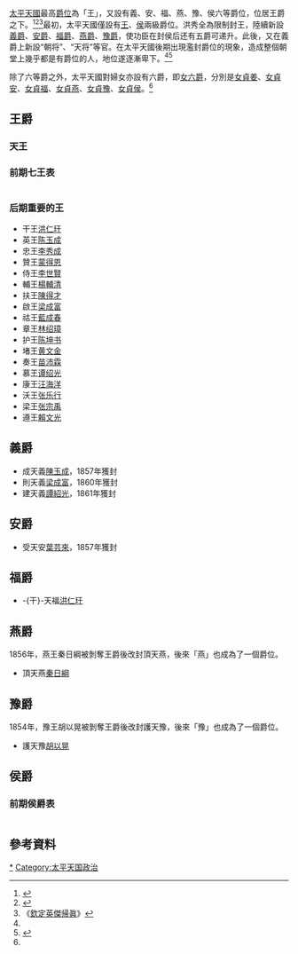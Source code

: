 [[太平天國|太平天國]]最高[[爵位|爵位]]為「王」，又設有義、安、福、燕、豫、侯六等爵位，位居王爵之下。<ref name="lv">{{cite book |author=呂宗力 |title= 中國歷代官制大辭典（修訂版）|url= |location=北京 |publisher=商務印書館 |page=193 |date=2015 |isbn=978-7-100-10307-7}}</ref><ref>{{cite book |url = https://books.google.nl/books?id=zoE2DgAAQBAJ&pg=RA1-PT257&lpg=RA1-PT257&dq=%E7%BE%A9%E3%80%81%E5%AE%89%E3%80%81%E7%A6%8F%E3%80%81%E7%87%95%E3%80%81%E8%B1%AB%E3%80%81%E4%BE%AF&source=bl&ots=mptkaP2mLn&sig=ACfU3U3WJhQvkGrl4G8yN2syzJmQ8dvbqQ&hl=ja&sa=X&ved=2ahUKEwiY4-2q0cLrAhVtJaYKHTHUAqE4ChDoATAFegQIChAB#v=onepage&q=%E7%BE%A9%E3%80%81%E5%AE%89%E3%80%81%E7%A6%8F%E3%80%81%E7%87%95%E3%80%81%E8%B1%AB%E3%80%81%E4%BE%AF&f=false | title = 洪秀全評傳 |publisher=右灰文化傳播有限公司|year=2017}}</ref><ref>《[[:s:欽定英傑帰眞|欽定英傑帰眞]]》</ref>最初，太平天國僅設有[[王爵|王]]、[[侯爵|侯]]兩級爵位。洪秀全為限制封王，陸續新設[[義爵|義爵]]、[[安爵|安爵]]、[[福爵|福爵]]、[[燕爵|燕爵]]、[[豫爵|豫爵]]，使功臣在封侯后还有五爵可递升。此後，又在義爵上新設“朝将”、“天将”等官。在太平天國後期出現濫封爵位的現象，造成整個朝堂上幾乎都是有爵位的人，地位遂逐漸卑下。<ref name="lv"/><ref>{{cite book | title = 中国近代史通鉴: 太平天国 |author= 戴逸 | publisher= 红旗出版社 |year = 1997 |isbn= 9787800687228 | page=197－199}}</ref>

除了六等爵之外，太平天國對婦女亦設有六爵，即[[女六爵|女六爵]]，分別是[[女貞姜|女貞姜]]、[[女貞安|女貞安]]、[[女貞福|女貞福]]、[[女貞燕|女貞燕]]、[[女貞豫|女貞豫]]、[[女貞侯|女貞侯]]。<ref name="lv"/>

== 王爵 ==
{{Main|太平天国王号列表}}
=== 天王 ===
{{中国君主列表/清朝/太平天国}}
=== 前期七王表 ===
{| class="wikitable"
 |- bgcolor="#efefef"
|-
| style="width:30%;"|<div style="text-align: center;">爵号</div> || style="width:10%;"|<div style="text-align: center;">姓名</div> || style="width:60%;"|<div style="text-align: center;">袭爵</div>
|-
| 禾乃师赎病主左辅正军师东王 || [[杨秀清|杨秀清]] || 以罪诛，爵除。後又復，以天王第五子[[洪天佑|洪天佑]][[過繼|過繼]]，稱幼东王九千岁。
|-
| 右弼又正军师西王 || [[萧朝贵|萧朝贵]] || 长子[[萧有和|萧有和]]袭爵，稱幼西王八千岁。<br />
|-
| 前导副军师南王 || [[冯云山|冯云山]] || 西王二子[[萧有福|萧有福]]承嗣，稱幼南王七千岁。<br />
|-
| -{zh-hans:后;zh-hant:後}-护又副军师北王 || [[韦昌辉|韦昌辉]] || 以罪诛，爵除。
|-
| 左军主将翼王 || [[石达开|石达开]] || 被清兵所俘。
|-
| 燕王 || [[秦日纲|秦日纲]] || 以罪诛，爵除。
|-
| 豫王 || [[胡以晃|胡以晃]] || 子[[胡万胜|胡万胜]]袭爵，稱幼豫王强千岁。
|}

=== 后期重要的王 ===
* 干王[[洪仁玕|洪仁玕]]
* 英王[[陈玉成|陈玉成]]
* 忠王[[李秀成|李秀成]]
* 贊王[[蒙得恩|蒙得恩]]
* 侍王[[李世賢|李世賢]]
* 輔王[[楊輔清|楊輔清]]
* 扶王[[陳得才|陳得才]]
* 啟王[[梁成富|梁成富]]
* 祜王[[藍成春|藍成春]]
* 章王[[林绍璋|林绍璋]]
* 护王[[陈坤书|陈坤书]]
* 堵王[[黄文金|黄文金]]
* 奏王[[苗沛霖|苗沛霖]]
* 慕王[[谭绍光|谭绍光]]
* 康王[[汪海洋|汪海洋]]
* 沃王[[张乐行|张乐行]]
* 梁王[[张宗禹|张宗禹]] 
* 遵王[[賴文光|賴文光]]

== 義爵 ==
*成天義[[陳玉成|陳玉成]]，1857年獲封
*則天義[[梁成富|梁成富]]，1860年獲封
*建天義[[譚紹光|譚紹光]]，1861年獲封
== 安爵 ==
*受天安[[葉芸來|葉芸來]]，1857年獲封
== 福爵 ==
*-{干}-天福[[洪仁玕|洪仁玕]]
== 燕爵 ==
1856年，燕王秦日綱被剝奪王爵後改封頂天燕，後來「燕」也成為了一個爵位。
*頂天燕[[秦日綱|秦日綱]]
== 豫爵 ==
1854年，豫王胡以晃被剝奪王爵後改封護天豫，後來「豫」也成為了一個爵位。
*護天豫[[胡以晃|胡以晃]]
== 侯爵 ==
=== 前期侯爵表 ===
{| class="wikitable"
 |- bgcolor="#efefef"
|-
| <div style="text-align: center;">爵号</div> || <div style="text-align: center;">姓名</div> || <div style="text-align: center;">备注</div>
|-
| 顶天侯 || [[秦日纲|秦日纲]] || 1854年封燕王
|-
| 靖胡侯 || [[林凤祥|林凤祥]] || 追封求王 北伐战败被杀
|-
| 定胡侯 || [[李开芳|李开芳]] || 追封请王 北伐战败被杀
|-
| 平胡侯 || [[吉文元|吉文元]] || 追封祝王 北伐阵亡
|-
| 剿胡侯 || [[朱锡琨|朱锡琨]] || 後期事跡不詳，可能在北伐中戰死。
|-
| 灭胡侯 || [[黄益芸|黄益芸]] || 1853年軍營火災中喪生
|-
| 护国侯 || [[胡以晃|胡以晃]] || 1854年封豫王
|-
| 兴国侯 || [[陈承瑢|陈承瑢]] || -{zh-hans:后;zh-hant:後}-改佐天侯
|-
| 卫国侯 || [[黄玉昆|黄玉昆]] || -{zh-hans:后;zh-hant:後}-改卫天侯
|-
| 镇国侯 || [[卢贤拔|卢贤拔]] || [[杨秀清|杨秀清]]親戚，後期事跡不詳。
|-
| 补天侯 || [[李俊昌|李俊昌]] || 後改名俊良，[[天京事变|天京事变]]中被[[韦昌辉|韦昌辉]]杀死。
|-
| 赞天侯 || [[蒙得恩|蒙得恩]] || 1859年封贊王
|-
| 襄天侯 || [[林大基|林大基]] || 杨秀清甥婿
|-
| 相天侯 || [[黄期升|黄期升]] ||
|-
| 匡天侯 || [[黄维江|黄维江]] || 杨秀清姊夫
|-
| 助天侯 || [[刘绍廷|刘绍廷]] || 东殿尚书，天京事变中被韦昌辉杀死。
|-
| 翊天侯 || [[吉成子|吉成子]] || 东殿尚书，天京事变中被韦昌辉杀死。
|-
| 扶天侯 || [[傅学贤|傅学贤]] || 东殿尚书，天京事变中被韦昌辉杀死。
|-
| 卫天侯 || [[曾锦谦|曾锦谦]] ||
|}

==參考資料==
{{reflist}}

{{太平天国|nocat}}
[[Category:太平天国爵位|*]]
[[Category:太平天国政治|Category:太平天国政治]]